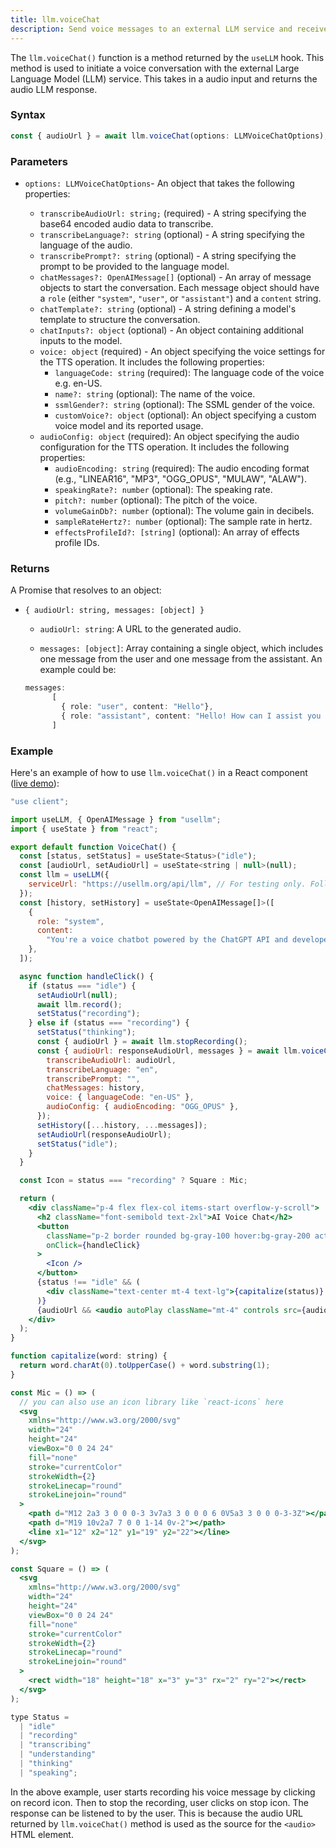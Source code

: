 ```yaml
---
title: llm.voiceChat
description: Send voice messages to an external LLM service and receive voice responses.
---
```


The `llm.voiceChat()` function is a method returned by the `useLLM` hook. This method is used to initiate a voice conversation with the external Large Language Model (LLM) service. This takes in a audio input and returns the audio LLM response.

### Syntax

```typescript
const { audioUrl } = await llm.voiceChat(options: LLMVoiceChatOptions);
```

### Parameters

- `options: LLMVoiceChatOptions`- An object that takes the following properties:

  - `transcribeAudioUrl: string;` (required) - A string specifying the base64 encoded audio data to transcribe.
  - `transcribeLanguage?: string` (optional) - A string specifying the language of the audio. 
  - `transcribePrompt?: string` (optional) - A string specifying the prompt to be provided to the language model.
  - `chatMessages?: OpenAIMessage[]` (optional) - An array of message objects to start the conversation. Each message object should have a `role` (either `"system"`, `"user"`, or `"assistant"`) and a `content` string.
  - `chatTemplate?: string` (optional) - A string defining a model's template to structure the conversation.
  - `chatInputs?: object` (optional) - An object containing additional inputs to the model.
  - `voice: object` (required) - An object specifying the voice settings for the TTS operation. It includes the following properties:
    - `languageCode: string` (required): The language code of the voice e.g. en-US.
    - `name?: string` (optional): The name of the voice.
    - `ssmlGender?: string` (optional): The SSML gender of the voice.
    - `customVoice?: object` (optional): An object specifying a custom voice model and its reported usage.
  - `audioConfig: object` (required): An object specifying the audio configuration for the TTS operation. It includes the following properties:
    - `audioEncoding: string` (required): The audio encoding format (e.g., "LINEAR16", "MP3", "OGG_OPUS", "MULAW", "ALAW").
    - `speakingRate?: number` (optional): The speaking rate.
    - `pitch?: number` (optional): The pitch of the voice.
    - `volumeGainDb?: number` (optional): The volume gain in decibels.
    - `sampleRateHertz?: number` (optional): The sample rate in hertz.
    - `effectsProfileId?: [string]` (optional): An array of effects profile IDs.

### Returns

A Promise that resolves to an object:

- `{ audioUrl: string, messages: [object] }`

  - `audioUrl: string`: A URL to the generated audio.

  - `messages: [object]`: Array containing a single object, which includes one message from the user and one message from the assistant. An example could be:

  ```typescript
  messages: 
        [
          { role: "user", content: "Hello"},
          { role: "assistant", content: "Hello! How can I assist you today?" },
        ]
  ```

### Example

Here's an example of how to use `llm.voiceChat()` in a React component ([live demo](https://usellm.org/demo/voice-chat)):

```jsx
"use client";

import useLLM, { OpenAIMessage } from "usellm";
import { useState } from "react";

export default function VoiceChat() {
  const [status, setStatus] = useState<Status>("idle");
  const [audioUrl, setAudioUrl] = useState<string | null>(null);
  const llm = useLLM({
    serviceUrl: "https://usellm.org/api/llm", // For testing only. Follow this guide to create your own service URL: https://usellm.org/docs/api-reference/create-llm-service
  });
  const [history, setHistory] = useState<OpenAIMessage[]>([
    {
      role: "system",
      content:
        "You're a voice chatbot powered by the ChatGPT API and developed using useLLM. Reply in a conversational tone, keep answers brief!",
    },
  ]);

  async function handleClick() {
    if (status === "idle") {
      setAudioUrl(null);
      await llm.record();
      setStatus("recording");
    } else if (status === "recording") {
      setStatus("thinking");
      const { audioUrl } = await llm.stopRecording();
      const { audioUrl: responseAudioUrl, messages } = await llm.voiceChat({
        transcribeAudioUrl: audioUrl,
        transcribeLanguage: "en",
        transcribePrompt: "",
        chatMessages: history,
        voice: { languageCode: "en-US" },
        audioConfig: { audioEncoding: "OGG_OPUS" },
      });
      setHistory([...history, ...messages]);
      setAudioUrl(responseAudioUrl);
      setStatus("idle");
    }
  }

  const Icon = status === "recording" ? Square : Mic;

  return (
    <div className="p-4 flex flex-col items-start overflow-y-scroll">
      <h2 className="font-semibold text-2xl">AI Voice Chat</h2>
      <button
        className="p-2 border rounded bg-gray-100 hover:bg-gray-200 active:bg-gray-300 dark:bg-white dark:text-black font-medium mt-4"
        onClick={handleClick}
      >
        <Icon />
      </button>
      {status !== "idle" && (
        <div className="text-center mt-4 text-lg">{capitalize(status)}...</div>
      )}
      {audioUrl && <audio autoPlay className="mt-4" controls src={audioUrl} />}
    </div>
  );
}

function capitalize(word: string) {
  return word.charAt(0).toUpperCase() + word.substring(1);
}

const Mic = () => (
  // you can also use an icon library like `react-icons` here
  <svg
    xmlns="http://www.w3.org/2000/svg"
    width="24"
    height="24"
    viewBox="0 0 24 24"
    fill="none"
    stroke="currentColor"
    strokeWidth={2}
    strokeLinecap="round"
    strokeLinejoin="round"
  >
    <path d="M12 2a3 3 0 0 0-3 3v7a3 3 0 0 0 6 0V5a3 3 0 0 0-3-3Z"></path>
    <path d="M19 10v2a7 7 0 0 1-14 0v-2"></path>
    <line x1="12" x2="12" y1="19" y2="22"></line>
  </svg>
);

const Square = () => (
  <svg
    xmlns="http://www.w3.org/2000/svg"
    width="24"
    height="24"
    viewBox="0 0 24 24"
    fill="none"
    stroke="currentColor"
    strokeWidth={2}
    strokeLinecap="round"
    strokeLinejoin="round"
  >
    <rect width="18" height="18" x="3" y="3" rx="2" ry="2"></rect>
  </svg>
);

type Status =
  | "idle"
  | "recording"
  | "transcribing"
  | "understanding"
  | "thinking"
  | "speaking";
```

In the above example, user starts recording his voice message by clicking on record icon. Then to stop the recording, user clicks on stop icon. The response can be listened to by the user. This is because the audio URL returned by `llm.voiceChat()` method is used as the source for the `<audio>` HTML element.